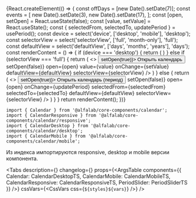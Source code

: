 



<Meta
    title='Компоненты/Calendar'
    component={Calendar}
/>


<!-- Canvas -->

<Story name='Calendar'>
    {React.createElement(() => {
        const offDays = [new Date().setDate(7)];
        const events = [
            new Date().setDate(3),
            new Date().setDate(17),
        ];
        const [open, setOpen] = React.useState(false);
        const [value, setValue] = React.useState();
        const { selectedFrom, selectedTo, updatePeriod } = usePeriod();
        const device = select('device', ['desktop', 'mobile'], 'desktop');
        const selectorView = select('selectorView', ['full', 'month-only'], 'full');
        const defaultView = select('defaultView', ['days', 'months', 'years'], 'days');
        const renderContent = () => {
            if (device === 'desktop') {
                return (
                    <Calendar
                        value={value}
                        onChange={setValue}
                        offDays={offDays}
                        events={events}
                        defaultView={defaultView}
                        selectorView={selectorView}
                    />
                )
            }
            else if (selectorView === 'full') {
                return (
                    <>
                        <Button onClick={() => setOpen(true)}>
                            Открыть календарь
                        </Button>
                        <CalendarMobile
                            onClose={() => setOpen(false)}
                            open={open}
                            value={value}
                            onChange={setValue}
                            defaultView={defaultView}
                            selectorView={selectorView}
                        />
                    </>
                )
            }
            else {
                return (
                    <>
                        <Button onClick={() => setOpen(true)}>
                            Открыть календарь (период)
                        </Button>
                        <CalendarMobile
                            onClose={() => setOpen(false)}
                            open={open}
                            onChange={updatePeriod}
                            selectedFrom={selectedFrom}
                            selectedTo={selectedTo}
                            defaultView={defaultView}
                            selectorView={selectorView}
                        />
                    </>
                )
            }
        }
        return renderContent();
    })}
</Story>


<!-- Docs -->

<ComponentHeader
    name='Calendar'
    version={version}
    package='@alfalab/core-components/calendar'
    design='https://www.figma.com/file/cdNnkh2QdxuvYLrBm4cubM/Web-%3A%3A-Core-Default-Components?node-id=1069%3A40039'
/>

```tsx
import { Calendar } from '@alfalab/core-components/calendar';
import { CalendarResponsive } from '@alfalab/core-components/calendar/responsive';
import { CalendarDesktop } from '@alfalab/core-components/calendar/desktop';
import { CalendarMobile } from '@alfalab/core-components/calendar/mobile';
```
Из индекса импортируются responsive, desktop и mobile версии компонента.  

<Tabs
    description={<Description />}
    changelog={<Changelog />}
    props={<ArgsTable components={{ Calendar: CalendarDesktopTS, CalendarMobile: CalendarMobileTS, CalendarResponsive: CalendarResponsiveTS, PeriodSlider: PeriodSliderTS }} />}
    cssVars={<CssVars css={`${styles}${vars}`} />}
/>


